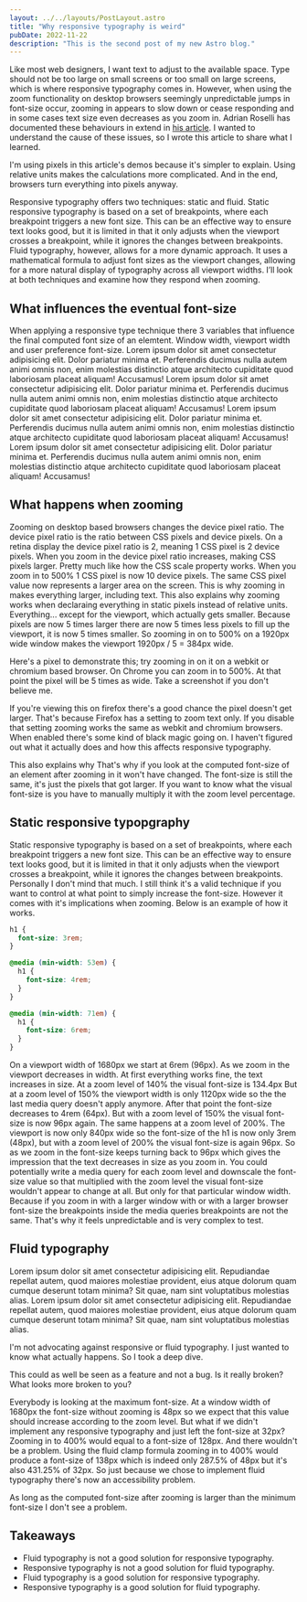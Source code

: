 ```yaml
---
layout: ../../layouts/PostLayout.astro
title: "Why responsive typography is weird"
pubDate: 2022-11-22
description: "This is the second post of my new Astro blog."
---
```



Like most web designers, I want text to adjust to the available space. Type should not be too large on small screens or too small on large screens, which is where responsive typography comes in. However, when using the zoom functionality on desktop browsers seemingly unpredictable jumps in font-size occur, zooming in appears to slow down or cease responding and in some cases text size even decreases as you zoom in. Adrian Roselli has documented these behaviours in extend in <a href="https://adrianroselli.com/2019/12/responsive-type-and-zoom.html">his article</a>.
I wanted to understand the cause of these issues, so I wrote this article to share what I learned.

<Note title="Pixels">
  I'm using pixels in this article's demos because it's simpler to explain.
  Using relative units makes the calculations more complicated. And in the end,
  browsers turn everything into pixels anyway.
</Note>

Responsive typography offers two techniques: static and fluid. Static responsive typography is based on a set of breakpoints, where each breakpoint triggers a new font size. This can be an effective way to ensure text looks good, but it is limited in that it only adjusts when the viewport crosses a breakpoint, while it ignores the changes between breakpoints. Fluid typography, however, allows for a more dynamic approach. It uses a mathematical formula to adjust font sizes as the viewport changes, allowing for a more natural display of typography across all viewport widths. I’ll look at both techniques and examine how they respond when zooming.

## What influences the eventual font-size

When applying a responsive type technique there 3 variables that influence the final computed font size of an elemtent. Window width, viewport width and user preference font-size. Lorem ipsum dolor sit amet consectetur adipisicing elit. Dolor pariatur minima et. Perferendis ducimus nulla autem animi omnis non, enim molestias distinctio atque architecto cupiditate quod laboriosam placeat aliquam! Accusamus! Lorem ipsum dolor sit amet consectetur adipisicing elit. Dolor pariatur minima et. Perferendis ducimus nulla autem animi omnis non, enim molestias distinctio atque architecto cupiditate quod laboriosam placeat aliquam! Accusamus! Lorem ipsum dolor sit amet consectetur adipisicing elit. Dolor pariatur minima et. Perferendis ducimus nulla autem animi omnis non, enim molestias distinctio atque architecto cupiditate quod laboriosam placeat aliquam! Accusamus! Lorem ipsum dolor sit amet consectetur adipisicing elit. Dolor pariatur minima et. Perferendis ducimus nulla autem animi omnis non, enim molestias distinctio atque architecto cupiditate quod laboriosam placeat aliquam! Accusamus!

## What happens when zooming

Zooming on desktop based browsers changes the device pixel ratio. The device pixel ratio is the ratio between CSS pixels and device pixels. On a retina display the device pixel ratio is 2, meaning 1 CSS pixel is 2 device pixels. When you zoom in the device pixel ratio increases, making CSS pixels larger. Pretty much like how the CSS scale property works. When you zoom in to 500% 1 CSS pixel is now 10 device pixels. The same CSS pixel value now represents a larger area on the screen. This is why zooming in makes everything larger, including text. This also explains why zooming works when declaraing everything in static pixels instead of relative units. Everything... except for the viewport, which actually gets smaller. Because pixels are now 5 times larger there are now 5 times less pixels to fill up the viewport, it is now 5 times smaller. So zooming in on to 500% on a 1920px wide window makes the viewport 1920px / 5 = 384px wide.

Here's a pixel to demonstrate this; try zooming in on it on a webkit or chromium based browser. On Chrome you can zoom in to 500%. At that point the pixel will be 5 times as wide. Take a screenshot if you don't believe me.


<Pixel />

If you're viewing this on firefox there's a good chance the pixel doesn't get larger. That's because Firefox has a setting to zoom text only. If you disable that setting zooming works the same as webkit and chromium browsers. When enabled there's some kind of black magic going on. I haven't figured out what it actually does and how this affects responsive typography.

This also explains why
That's why if you look at the computed font-size of an element after zooming in it won't have changed. The font-size is still the same, it's just the pixels that got larger. If you want to know what the visual font-size is you have to manually multiply it with the zoom level percentage.

## Static responsive typopgraphy

Static responsive typography is based on a set of breakpoints, where each breakpoint triggers a new font size. This can be an effective way to ensure text looks good, but it is limited in that it only adjusts when the viewport crosses a breakpoint, while it ignores the changes between breakpoints. Personally I don't mind that much. I still think it's a valid technique if you want to control at what point to simply increase the font-size. However it comes with it's implications when zooming. Below is an example of how it works.

```css
h1 {
  font-size: 3rem;
}

@media (min-width: 53em) {
  h1 {
    font-size: 4rem;
  }
}

@media (min-width: 71em) {
  h1 {
    font-size: 6rem;
  }
}
```

On a viewport width of 1680px we start at 6rem (96px). As we zoom in the viewport decreases in width. At first everything works fine, the text increases in size. At a zoom level of 140% the visual font-size is 134.4px But at a zoom level of 150% the viewport width is only 1120px wide so the the last media query doesn't apply anymore. After that point the font-size decreases to 4rem (64px). But with a zoom level of 150% the visual font-size is now 96px again. The same happens at a zoom level of 200%. The viewport is now only 840px wide so the font-size of the h1 is now only 3rem (48px), but with a zoom level of 200% the visual font-size is again 96px. So as we zoom in the font-size keeps turning back to 96px which gives the impression that the text decreases in size as you zoom in.
You could potentially write a media query for each zoom level and downscale the font-size value so that multiplied with the zoom level the visual font-size wouldn't appear to change at all. But only for that particular window width. Because if you zoom in with a larger window with or with a larger browser font-size the breakpoints inside the media queries breakpoints are not the same. That's why it feels unpredictable and is very complex to test.


<Static client:idle />

## Fluid typography

Lorem ipsum dolor sit amet consectetur adipisicing elit. Repudiandae repellat autem, quod maiores molestiae provident, eius atque dolorum quam cumque deserunt totam minima? Sit quae, nam sint voluptatibus molestias alias. Lorem ipsum dolor sit amet consectetur adipisicing elit. Repudiandae repellat autem, quod maiores molestiae provident, eius atque dolorum quam cumque deserunt totam minima? Sit quae, nam sint voluptatibus molestias alias.


<Test client:idle />

I'm not advocating against responsive or fluid typography. I just wanted to know what actually happens. So I took a deep dive.

This could as well be seen as a feature and not a bug. Is it really broken? What looks more broken to you?

Everybody is looking at the maximum font-size. At a window width of 1680px the font-size without zooming is 48px so we expect that this value should increase according to the zoom level. But what if we didn't implement any responsive typography and just left the font-size at 32px? Zooming in to 400% would equal to a font-size of 128px. And there wouldn't be a problem. Using the fluid clamp formula zooming in to 400% would produce a font-size of 138px which is indeed only 287.5% of 48px but it's also 431.25% of 32px. So just because we chose to implement fluid typography there's now an accessibility problem.

As long as the computed font-size after zooming is larger than the minimum font-size I don't see a problem.

## Takeaways

- Fluid typography is not a good solution for responsive typography.
- Responsive typography is not a good solution for fluid typography.
- Fluid typography is a good solution for responsive typography.
- Responsive typography is a good solution for fluid typography.
